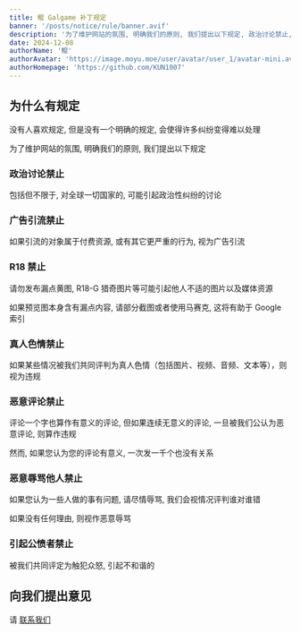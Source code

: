 ```yaml
---
title: 鲲 Galgame 补丁规定
banner: '/posts/notice/rule/banner.avif'
description: '为了维护网站的氛围, 明确我们的原则, 我们提出以下规定, 政治讨论禁止, 广告引流禁止, R18 禁止'
date: 2024-12-08
authorName: '鲲'
authorAvatar: 'https://image.moyu.moe/user/avatar/user_1/avatar-mini.avif'
authorHomepage: 'https://github.com/KUN1007'
---
```


## 为什么有规定

没有人喜欢规定, 但是没有一个明确的规定, 会使得许多纠纷变得难以处理

为了维护网站的氛围, 明确我们的原则, 我们提出以下规定

### 政治讨论禁止

包括但不限于, 对全球一切国家的, 可能引起政治性纠纷的讨论


### 广告引流禁止

如果引流的对象属于付费资源, 或有其它更严重的行为, 视为广告引流


### R18 禁止

请勿发布漏点黄图, R18-G 猎奇图片等可能引起他人不适的图片以及媒体资源

如果预览图本身含有漏点内容, 请部分截图或者使用马赛克, 这将有助于 Google 索引


### 真人色情禁止

如果某些情况被我们共同评判为真人色情（包括图片、视频、音频、文本等），则视为违规


### 恶意评论禁止

评论一个字也算作有意义的评论, 但如果连续无意义的评论, 一旦被我们公认为恶意评论, 则算作违规

然而, 如果您认为您的评论有意义, 一次发一千个也没有关系


### 恶意辱骂他人禁止

如果您认为一些人做的事有问题, 请尽情辱骂, 我们会视情况评判谁对谁错

如果没有任何理由, 则视作恶意辱骂


### 引起公愤者禁止

被我们共同评定为触犯众怒, 引起不和谐的


## 向我们提出意见

请 [联系我们](/about/notice/feedback)
